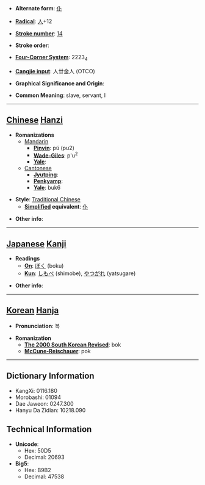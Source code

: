 * '''Alternate form''': [[仆]]

* '''[[Wiktionary:Chinese radical index| Radical]]''': [[Wiktionary:Chinese radical index 人|人]]+12

* '''[[Wiktionary:Chinese total strokes index|Stroke number]]''': [[Wiktionary:Chinese total strokes index 14|14]]

* '''Stroke order''': 

* '''[[Wiktionary:Chinese four corner index|Four-Corner System]]''': 2223<sub>4</sub>

* '''[[Wiktionary:Chinese Cangjie index|Cangjie input]]''': 人廿金人 (OTCO)

* '''Graphical Significance and Origin''': 

* '''Common Meaning''': slave, servant, I

----

== [[Chinese]] [[Hanzi]] ==

* '''Romanizations'''
** [[Mandarin]]
*** '''[[Pinyin]]''': pú (pu2)
*** '''[[Wade-Giles]]''': p'u<sup>2</sup>
*** '''[[Yale]]''': 
**[[Cantonese]]
***'''[[Jyutping]]''':
***'''[[Penkyamp]]''': 
***'''[[Yale]]''': buk6

* '''Style''': [[Traditional Chinese]] 
** '''[[Simplified Chinese|Simplified]] equivalent''': [[仆]]

* '''Other info''': 

----

== [[Japanese]] [[Kanji]] ==

* '''Readings'''
** '''[[On]]''': [[ぼく]] (boku)
** '''[[Kun]]''': [[しもべ]] (shimobe), [[やつがれ]] (yatsugare)

* '''Other info''':  

----

== [[Korean]] [[Hanja]] ==

* '''Pronunciation''': 복

* '''Romanization'''
** '''[[The 2000 South Korean Revised Romanization|The 2000 South Korean Revised]]''': bok
** '''[[McCune-Reischauer]]''': pok

----

== Dictionary Information ==

* KangXi: 0116.180
* Morobashi: 01094
* Dae Jaweon: 0247.300
* Hanyu Da Zidian: 10218.090

== Technical Information ==

* '''Unicode''':
** Hex: 50D5
** Decimal: 20693
* '''Big5''':
** Hex: B9B2
** Decimal: 47538